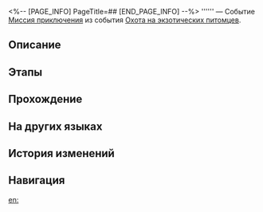 <%-- [PAGE_INFO]
PageTitle=##
[END_PAGE_INFO] --%>
{{Дополнить|Диалоги.}}
{{Миссия Инфобокс
|id              = 8016208
|Название        = 
|Изображение     = Миссия .png
|Тип             = Миссия приключения
|Событие         = Охота на экзотических питомцев
|Глава           = Охота на экзотических питомцев
|Условия         = Завершена [[Миссия приключения]] «[[Охота на экзотических питомцев: Забота]]»
|Персонажи       = Первопроходец
|СтартЛокация    = [[Космическая станция «Герта»]] — [[Изолированная зона]]
|Мир             = Космическая станция «Герта»
|Предыдущая      = Охота на экзотических питомцев: Забота
|Следующая       = 
|Награды         = 
}}
'''''' — Событие [[Миссия приключения]] из события [[Охота на экзотических питомцев]].

==Описание==
{{Описание|<!--официальное описание из Перекрёстка судеб-->}}

==Этапы==


==Прохождение==
{{Дополнить}}

{{Диалог Конец}}

==На других языках==
{{На других языках
|en   = 
|zhs  = 
|zht  = 
|ja   = 
|ko   = 
|es   = 
|fr   = 
|ru   = 
|th   = 
|vi   = 
|de   = 
|id   = 
|pt   = 
}}

==История изменений==
{{История изменений|3.5}}

==Навигация==
{{Миссия приключения Навбокс|Глава }}

[[en:]]
